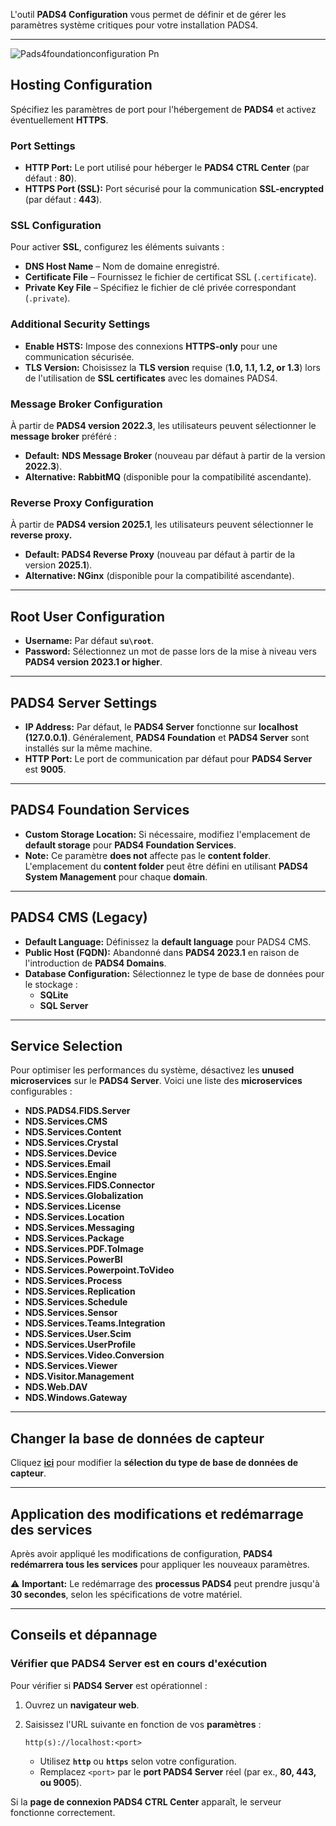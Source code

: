 L'outil **PADS4 Configuration** vous permet de définir et de gérer les paramètres système critiques pour votre installation PADS4.

***

![Pads4foundationconfiguration Pn](/images/install-pads4/install-pads4-server/PADS4Foundationconfiguration.png)

## **Hosting Configuration**

Spécifiez les paramètres de port pour l'hébergement de **PADS4** et activez éventuellement **HTTPS**.

### **Port Settings**

* **HTTP Port:** Le port utilisé pour héberger le **PADS4 CTRL Center** (par défaut : **80**).
* **HTTPS Port (SSL):** Port sécurisé pour la communication **SSL-encrypted** (par défaut : **443**).

### **SSL Configuration**

Pour activer **SSL**, configurez les éléments suivants :

* **DNS Host Name** – Nom de domaine enregistré.
* **Certificate File** – Fournissez le fichier de certificat SSL (`.certificate`).
* **Private Key File** – Spécifiez le fichier de clé privée correspondant (`.private`).

### **Additional Security Settings**

* **Enable HSTS:** Impose des connexions **HTTPS-only** pour une communication sécurisée.
* **TLS Version:** Choisissez la **TLS version** requise (**1.0, 1.1, 1.2, or 1.3**) lors de l'utilisation de **SSL certificates** avec les domaines PADS4.

### **Message Broker Configuration**

À partir de **PADS4 version 2022.3**, les utilisateurs peuvent sélectionner le **message broker** préféré :

* **Default:** **NDS Message Broker** (nouveau par défaut à partir de la version **2022.3**).
* **Alternative:** **RabbitMQ** (disponible pour la compatibilité ascendante).

### **Reverse Proxy Configuration**

À partir de **PADS4 version 2025.1**, les utilisateurs peuvent sélectionner le **reverse proxy.**

* **Default: PADS4 Reverse Proxy** (nouveau par défaut à partir de la version **2025.1**).
* **Alternative: NGinx** (disponible pour la compatibilité ascendante).

***

## **Root User Configuration**

* **Username:** Par défaut **`su\root`**.
* **Password:** Sélectionnez un mot de passe lors de la mise à niveau vers **PADS4 version 2023.1 or higher**.

***

## **PADS4 Server Settings**

* **IP Address:** Par défaut, le **PADS4 Server** fonctionne sur **localhost (127.0.0.1)**. Généralement, **PADS4 Foundation** et **PADS4 Server** sont installés sur la même machine.
* **HTTP Port:** Le port de communication par défaut pour **PADS4 Server** est **9005**.

***

## **PADS4 Foundation Services**

* **Custom Storage Location:** Si nécessaire, modifiez l'emplacement de **default storage** pour **PADS4 Foundation Services**.
* **Note:** Ce paramètre **does not** affecte pas le **content folder**. L'emplacement du **content folder** peut être défini en utilisant **PADS4 System Management** pour chaque **domain**.

***

## **PADS4 CMS (Legacy)**

* **Default Language:** Définissez la **default language** pour PADS4 CMS.
* **Public Host (FQDN):** Abandonné dans **PADS4 2023.1** en raison de l'introduction de **PADS4 Domains**.
* **Database Configuration:** Sélectionnez le type de base de données pour le stockage :
  * **SQLite**
  * **SQL Server**

***

## **Service Selection**

Pour optimiser les performances du système, désactivez les **unused microservices** sur le **PADS4 Server**. Voici une liste des **microservices** configurables :

* **NDS.PADS4.FIDS.Server**
* **NDS.Services.CMS**
* **NDS.Services.Content**
* **NDS.Services.Crystal**
* **NDS.Services.Device**
* **NDS.Services.Email**
* **NDS.Services.Engine**
* **NDS.Services.FIDS.Connector**
* **NDS.Services.Globalization**
* **NDS.Services.License**
* **NDS.Services.Location**
* **NDS.Services.Messaging**
* **NDS.Services.Package**
* **NDS.Services.PDF.ToImage**
* **NDS.Services.PowerBI**
* **NDS.Services.Powerpoint.ToVideo**
* **NDS.Services.Process**
* **NDS.Services.Replication**
* **NDS.Services.Schedule**
* **NDS.Services.Sensor**
* **NDS.Services.Teams.Integration**
* **NDS.Services.User.Scim**
* **NDS.Services.UserProfile**
* **NDS.Services.Video.Conversion**
* **NDS.Services.Viewer**
* **NDS.Visitor.Management**
* **NDS.Web.DAV**
* **NDS.Windows.Gateway**

***

## **Changer la base de données de capteur**

Cliquez [**ici**](#) pour modifier la **sélection du type de base de données de capteur**.

***

## **Application des modifications et redémarrage des services**

Après avoir appliqué les modifications de configuration, **PADS4 redémarrera tous les services** pour appliquer les nouveaux paramètres.

⚠ **Important:** Le redémarrage des **processus PADS4** peut prendre jusqu'à **30 secondes**, selon les spécifications de votre matériel.

***

## **Conseils et dépannage**

### **Vérifier que PADS4 Server est en cours d'exécution**

Pour vérifier si **PADS4 Server** est opérationnel :

1. Ouvrez un **navigateur web**.
2. Saisissez l'URL suivante en fonction de vos **paramètres** :

   ```
   http(s)://localhost:<port>  
   ```

   * Utilisez **`http`** ou **`https`** selon votre configuration.
   * Remplacez `<port>` par le **port PADS4 Server** réel (par ex., **80, 443, ou 9005**).

Si la **page de connexion PADS4 CTRL Center** apparaît, le serveur fonctionne correctement.
